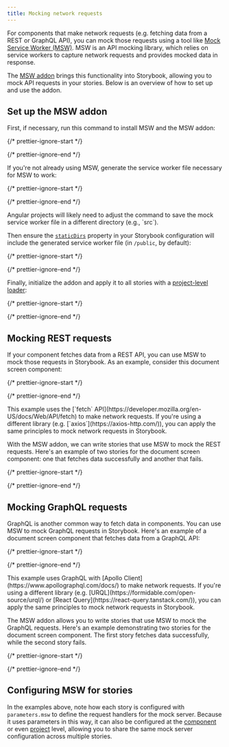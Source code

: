 ```yaml
---
title: Mocking network requests
---
```


For components that make network requests (e.g. fetching data from a REST or GraphQL API), you can mock those requests using a tool like [Mock Service Worker (MSW)](https://mswjs.io/). MSW is an API mocking library, which relies on service workers to capture network requests and provides mocked data in response.

The [MSW addon](https://storybook.js.org/addons/msw-storybook-addon/) brings this functionality into Storybook, allowing you to mock API requests in your stories. Below is an overview of how to set up and use the addon.

## Set up the MSW addon

First, if necessary, run this command to install MSW and the MSW addon:

{/* prettier-ignore-start */}

<CodeSnippets path="msw-addon-install.md" />

{/* prettier-ignore-end */}

If you're not already using MSW, generate the service worker file necessary for MSW to work:

{/* prettier-ignore-start */}

<CodeSnippets path="msw-generate-service-worker.md" />

{/* prettier-ignore-end */}

<If renderer="angular">
  <Callout variant="info" icon="💡">
    Angular projects will likely need to adjust the command to save the mock service worker file in a different directory (e.g., `src`).
  </Callout>
</If>

Then ensure the [`staticDirs`](../api/main-config-static-dirs.md) property in your Storybook configuration will include the generated service worker file (in `/public`, by default):

{/* prettier-ignore-start */}

<CodeSnippets path="main-config-static-dirs.md" />

{/* prettier-ignore-end */}

Finally, initialize the addon and apply it to all stories with a [project-level loader](./loaders.md#global-loaders):

{/* prettier-ignore-start */}

<CodeSnippets path="msw-addon-initialize.md" />

{/* prettier-ignore-end */}

## Mocking REST requests

If your component fetches data from a REST API, you can use MSW to mock those requests in Storybook. As an example, consider this document screen component:

{/* prettier-ignore-start */}

<CodeSnippets path="document-screen-fetch.md" />

{/* prettier-ignore-end */}

<Callout variant="info">
  This example uses the [`fetch` API](https://developer.mozilla.org/en-US/docs/Web/API/fetch) to make network requests. If you're using a different library (e.g. [`axios`](https://axios-http.com/)), you can apply the same principles to mock network requests in Storybook.
</Callout>

With the MSW addon, we can write stories that use MSW to mock the REST requests. Here's an example of two stories for the document screen component: one that fetches data successfully and another that fails.

{/* prettier-ignore-start */}

<CodeSnippets path="msw-addon-configure-handlers-http.md" usesCsf3 csf2Path="writing-stories/build-pages-with-storybook#snippet-documentscreen-story-msw-rest-request" />

{/* prettier-ignore-end */}

## Mocking GraphQL requests

GraphQL is another common way to fetch data in components. You can use MSW to mock GraphQL requests in Storybook. Here's an example of a document screen component that fetches data from a GraphQL API:

{/* prettier-ignore-start */}

<CodeSnippets path="document-screen-with-graphql.md" />

{/* prettier-ignore-end */}

<Callout variant="info">
  This example uses GraphQL with [Apollo Client](https://www.apollographql.com/docs/) to make network requests. If you're using a different library (e.g. [URQL](https://formidable.com/open-source/urql/) or [React Query](https://react-query.tanstack.com/)), you can apply the same principles to mock network requests in Storybook.
</Callout>

The MSW addon allows you to write stories that use MSW to mock the GraphQL requests. Here's an example demonstrating two stories for the document screen component. The first story fetches data successfully, while the second story fails.

{/* prettier-ignore-start */}

<CodeSnippets path="msw-addon-configure-handlers-graphql.md" usesCsf3 csf2Path="writing-stories/build-pages-with-storybook#snippet-documentscreen-story-msw-graphql-query" />

{/* prettier-ignore-end */}

## Configuring MSW for stories

In the examples above, note how each story is configured with `parameters.msw` to define the request handlers for the mock server. Because it uses parameters in this way, it can also be configured at the [component](./parameters.md#component-parameters) or even [project](./parameters.md#global-parameters) level, allowing you to share the same mock server configuration across multiple stories.

